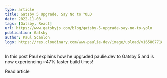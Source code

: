 ```yaml
---
type: article
title: Gatsby 5 Upgrade. Say No to YOLO
date: 2022-11-08
tags: [Gatsby, React]
url: https://www.gatsbyjs.com/blog/gatsby-5-upgrade-say-no-to-yolo
publication: Gatsby
author: Paul Scanlon
logo: https://res.cloudinary.com/www-paulie-dev/image/upload/v1658077182/paulie.dev/Logos/gatsby-logo_dgbkjm.png
---
```


In this post Paul explains how he upgraded paulie.dev to Gatsby 5 and is now experiencing ~47% faster build times!

<MarkdownCtaLink href="https://www.gatsbyjs.com/blog/gatsby-5-upgrade-say-no-to-yolo/">Read article</MarkdownCtaLink>
